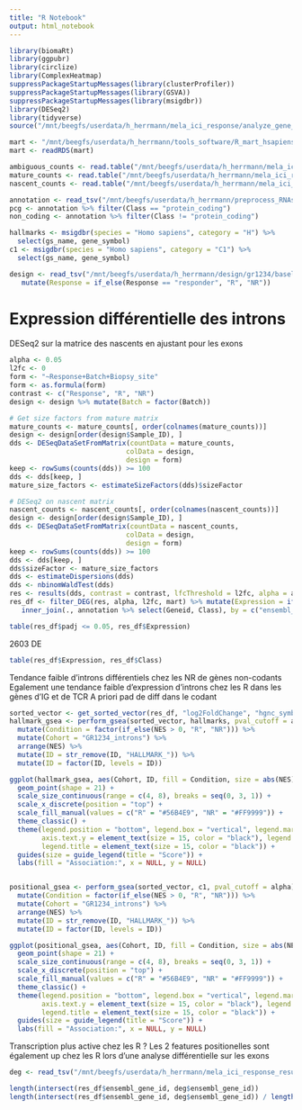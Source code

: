 ```yaml
---
title: "R Notebook"
output: html_notebook
---
```


```r
library(biomaRt)
library(ggpubr)
library(circlize)
library(ComplexHeatmap)
suppressPackageStartupMessages(library(clusterProfiler))
suppressPackageStartupMessages(library(GSVA))
suppressPackageStartupMessages(library(msigdbr))
library(DESeq2)
library(tidyverse)
source("/mnt/beegfs/userdata/h_herrmann/mela_ici_response/analyze_gene_expression/scripts/functions_for_gene_expression_analysis.R")

mart <- "/mnt/beegfs/userdata/h_herrmann/tools_software/R_mart_hsapiens_gene_ensembl/R_mart_hsapiens_gene_ensembl.rds"
mart <- readRDS(mart)
```

```r
ambiguous_counts <- read.table("/mnt/beegfs/userdata/h_herrmann/mela_ici_response_results/quantify_intron_expression/gr1234/ambiguous_counts/ambiguous_counts.tsv", sep = "\t")
mature_counts <- read.table("/mnt/beegfs/userdata/h_herrmann/mela_ici_response_results/quantify_intron_expression/gr1234/mature_counts/mature_counts.tsv", sep = "\t")
nascent_counts <- read.table("/mnt/beegfs/userdata/h_herrmann/mela_ici_response_results/quantify_intron_expression/gr1234/nascent_counts/nascent_counts.tsv", sep = "\t")

annotation <- read_tsv("/mnt/beegfs/userdata/h_herrmann/preprocess_RNAseq/annotation_genome_ref/ensembl_hg38v108_gene_annotation_table.tsv", show_col_types = FALSE)
pcg <- annotation %>% filter(Class == "protein_coding")
non_coding <- annotation %>% filter(Class != "protein_coding")

hallmarks <- msigdbr(species = "Homo sapiens", category = "H") %>% 
  select(gs_name, gene_symbol)
c1 <- msigdbr(species = "Homo sapiens", category = "C1") %>% 
  select(gs_name, gene_symbol)

design <- read_tsv("/mnt/beegfs/userdata/h_herrmann/design/gr1234/baseline_curated_design_gr1234.tsv", show_col_types = FALSE) %>%
   mutate(Response = if_else(Response == "responder", "R", "NR"))
```

# Expression différentielle des introns
DESeq2 sur la matrice des nascents en ajustant pour les exons
```r
alpha <- 0.05
l2fc <- 0
form <- "~Response+Batch+Biopsy_site"
form <- as.formula(form)
contrast <- c("Response", "R", "NR")
design <- design %>% mutate(Batch = factor(Batch))

# Get size factors from mature matrix
mature_counts <- mature_counts[, order(colnames(mature_counts))]
design <- design[order(design$Sample_ID), ]
dds <- DESeqDataSetFromMatrix(countData = mature_counts, 
                             colData = design, 
                             design = form) 
keep <- rowSums(counts(dds)) >= 100
dds <- dds[keep, ]
mature_size_factors <- estimateSizeFactors(dds)$sizeFactor

# DESeq2 on nascent matrix
nascent_counts <- nascent_counts[, order(colnames(nascent_counts))]
design <- design[order(design$Sample_ID), ]
dds <- DESeqDataSetFromMatrix(countData = nascent_counts, 
                             colData = design, 
                             design = form)
keep <- rowSums(counts(dds)) >= 100
dds <- dds[keep, ]
dds$sizeFactor <- mature_size_factors
dds <- estimateDispersions(dds)
dds <- nbinomWaldTest(dds)
res <- results(dds, contrast = contrast, lfcThreshold = l2fc, alpha = alpha)
res_df <- filter_DEG(res, alpha, l2fc, mart) %>% mutate(Expression = if_else(log2FoldChange < 0, "NR", "R")) %>%
   inner_join(., annotation %>% select(Geneid, Class), by = c("ensembl_gene_id" = "Geneid"))

table(res_df$padj <= 0.05, res_df$Expression)
```
2603 DE

```r
table(res_df$Expression, res_df$Class)
```
Tendance faible d'introns différentiels chez les NR de gènes non-codants
Egalement une tendance faible d'expression d'introns chez les R dans les gènes d'IG et de TCR
A priori pad de diff dans le codant

```r
sorted_vector <- get_sorted_vector(res_df, "log2FoldChange", "hgnc_symbol")
hallmark_gsea <- perform_gsea(sorted_vector, hallmarks, pval_cutoff = alpha) %>%
  mutate(Condition = factor(if_else(NES > 0, "R", "NR"))) %>% 
  mutate(Cohort = "GR1234_introns") %>% 
  arrange(NES) %>%
  mutate(ID = str_remove(ID, "HALLMARK_")) %>%
  mutate(ID = factor(ID, levels = ID))

ggplot(hallmark_gsea, aes(Cohort, ID, fill = Condition, size = abs(NES))) +
  geom_point(shape = 21) +
  scale_size_continuous(range = c(4, 8), breaks = seq(0, 3, 1)) +
  scale_x_discrete(position = "top") +
  scale_fill_manual(values = c("R" = "#56B4E9", "NR" = "#FF9999")) +
  theme_classic() +
  theme(legend.position = "bottom", legend.box = "vertical", legend.margin = margin(), axis.text.x = element_text(size = 15, color = "black"), 
        axis.text.y = element_text(size = 15, color = "black"), legend.text = element_text(size = 15, color = "black"), 
        legend.title = element_text(size = 15, color = "black")) +
  guides(size = guide_legend(title = "Score")) +
  labs(fill = "Association:", x = NULL, y = NULL)


positional_gsea <- perform_gsea(sorted_vector, c1, pval_cutoff = alpha) %>%
  mutate(Condition = factor(if_else(NES > 0, "R", "NR"))) %>% 
  mutate(Cohort = "GR1234_introns") %>% 
  arrange(NES) %>%
  mutate(ID = str_remove(ID, "HALLMARK_")) %>%
  mutate(ID = factor(ID, levels = ID))

ggplot(positional_gsea, aes(Cohort, ID, fill = Condition, size = abs(NES))) +
  geom_point(shape = 21) +
  scale_size_continuous(range = c(4, 8), breaks = seq(0, 3, 1)) +
  scale_x_discrete(position = "top") +
  scale_fill_manual(values = c("R" = "#56B4E9", "NR" = "#FF9999")) +
  theme_classic() +
  theme(legend.position = "bottom", legend.box = "vertical", legend.margin = margin(), axis.text.x = element_text(size = 15, color = "black"), 
        axis.text.y = element_text(size = 15, color = "black"), legend.text = element_text(size = 15, color = "black"), 
        legend.title = element_text(size = 15, color = "black")) +
  guides(size = guide_legend(title = "Score")) +
  labs(fill = "Association:", x = NULL, y = NULL)
```
Transcription plus active chez les R ?
Les 2 features positionelles sont également up chez les R lors d'une analyse différentielle sur les exons

```r
deg <- read_tsv("/mnt/beegfs/userdata/h_herrmann/mela_ici_response_results/analyze_gene_expression/gr1234/DEG/coding_deg.tsv", show_col_types = FALSE)

length(intersect(res_df$ensembl_gene_id, deg$ensembl_gene_id))
length(intersect(res_df$ensembl_gene_id, deg$ensembl_gene_id)) / length(res_df$ensembl_gene_id)
```

